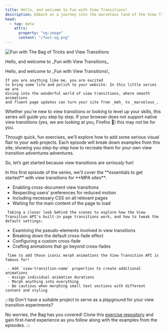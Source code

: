 ```yaml
---
title: Hello, and welcome to Fun with View Transitions!
description: Embark on a journey into the marvelous land of the View Transition API.
head:
  - tag: meta
    attrs:
      property: "og:image"
      content: "/fwvt-og.png"
---
```


<portal-gate to="end:head">
<script>{`addEventListener('pagereveal',()=>document.querySelector("h1").innerHTML="Welcome to<br/><i>Fun with View Transitions</i>!")`}</script>

 <script is:inline type="speculationrules">{`
    {
      "prerender": [
        {
          "urls": ["/fwft/enabling", "/fwvt/customizing/", "/fwvt/morphing/"]
        }
      ]
    }
  `}</script>


</portal-gate>


<div id="intro">
  <Media>
  <Image src={wb} alt="Fun with The Bag of Tricks and View Transitions" />
  <p slot="caption">Hello, and welcome to _Fun with View Transitions_</p>
  </Media>
  <div id="intro-text">
    Hello, and welcome to _Fun with View Transitions!_

    If you are anything like me, you are excited
    to bring some life and polish to your website. In this little series we are
    diving into the wonderful world of view transitions, where smooth animations
    and fluent page updates can turn your site from _meh_ to _marvelous_.

Whether you're new to view transitions or looking to level up your skills, this series will guide you step by step. If your browser does not support native view transitions (yes, we are looking at you, Firefox 👀) this may not be for you.

Through quick, fun exercises, we'll explore how to add some serious visual flair to your web projects. Each episode will break down examples from this site, showing you step-by-step how to recreate them for your own view transition adventures adventures.

So, let’s get started because view transitions are _seriously_ fun!

  </div>
</div>

<div class="no-vtbag-decl">
  <EpisodePlayer>
    <Episode
        number={1}
        title="Ladies and Gentlemen, Start Your Engines!"
        description="We enable browser-native cross-document view transitions globally on your multi-page site."
        details=""
        href="/fwvt/enabling/"
        from="January 19, 2025"
      >
      In this first episode of the series, we'll cover the **essentials to get started** with view transitions for **MPA sites**:

- Enabling cross-document view transitions
- Respecting users' preferences for reduced motion
- Including necessary CSS on all relevant pages
- Waiting for the main content of the page to load
</Episode>
<Episode
      number={2}
      title="Check and Control the Image Animations!"
      description="Let's override the defaults animations for the ::view-transition-old and ::view-transition-new pseudo-elements."
      href="/fwvt/customizing/"
      from="January 22, 2025">

     Taking a closer look behind the scenes to explore how the View Transition API's built-in page transitions work, and how to tweak the default settings:

  - Examining the pseudo-elements involved in view transitions
  - Breaking down the default cross-fade effect
  - Configuring a custom cross-fade
  - Crafting animations that go beyond cross-fades
</Episode>
    <Episode
      number={3}
      title="Make Your Images Glide Across the Screen!"
      description="Today we add these morphing animations the View Transition API is famous for!"
      href="/fwvt/morphing/"
      from="January 25, 2025"
    >

     Time to add those iconic morph animations the View Transition API is famous for!

     - Add `view-transition-name` properties to create additional animations
     - Assign individual animation durations
     - Morph anything into everything
     - Be cautious when morphing small text sections with different content and styling
</Episode>
</EpisodePlayer>
</div>

:::tip
Don't have a suitable project to serve as a playground for your view transition experiments?

No worries, the Bag has you covered! Clone this [exercise repository](https://github.com/vtbag/fun-with-view-transitions) and gain first-hand experience as you follow along with the examples from the episodes.
:::

<portal-gate to="end:head">

<style>{`
  .episode {
    view-transition-class: episode;
  }
  #intro  {
    display: flex;
    flex-direction: column;
    div {
      flex: 1;
    }
    &>span {
      margin-left: auto;
      img {
        display: inline-block;
        height: 11lh;
        width: auto;
        view-transition-name: logo;
      }
    }
  }
  @media(min-width:450px) {
    #intro {
      flex-direction: row-reverse;
    }
  }
  :root {
    --sl-content-width: 100%;
  }
  aside.right-sidebar-container {
    display: none;
  }

`}</style>

</portal-gate>
